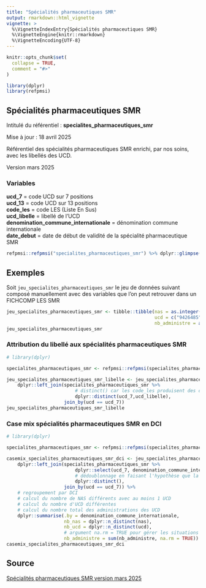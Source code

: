 ```yaml
---
title: "Spécialités pharmaceutiques SMR"
output: rmarkdown::html_vignette
vignette: >
  %\VignetteIndexEntry{Spécialités pharmaceutiques SMR}
  %\VignetteEngine{knitr::rmarkdown}
  %\VignetteEncoding{UTF-8}
---
```


```r
knitr::opts_chunk$set(
  collapse = TRUE,
  comment = "#>"
)
```

```r
library(dplyr)
library(refpmsi)
```

## Spécialités pharmaceutiques SMR  

Intitulé du référentiel : **specialites_pharmaceutiques_smr**

Mise à jour : 18 avril 2025  

Référentiel des spécialités pharmaceutiques SMR enrichi, par nos soins, avec les libellés des UCD.  

Version mars 2025  

### Variables  
**ucd_7** = code UCD sur 7 positions  
**ucd_13** = code UCD sur 13 positions  
**code_les** = code LES (Liste En Sus)  
**ucd_libelle** = libellé de l'UCD  
**denomination_commune_internationale**  = dénomination commune internationale  
**date_debut** = date de début de validité de la spécialité pharmaceutique SMR  

```r
refpmsi::refpmsi("specialites_pharmaceutiques_smr") %>% dplyr::glimpse()
```

## Exemples  

Soit `jeu_specialites_pharmaceutiques_smr` le jeu de données suivant composé manuellement avec des variables que l'on peut retrouver dans un FICHCOMP LES SMR   

```r
jeu_specialites_pharmaceutiques_smr <- tibble::tibble(nas = as.integer(c(1:3)),
                                                      ucd = c("9426485","9289746","9360734"),
                                                      nb_administre = as.integer(c(3,2,1)))
jeu_specialites_pharmaceutiques_smr
```

### Attribution du libellé aux spécialités pharmaceutiques SMR  

```r
# library(dplyr)

specialites_pharmaceutiques_smr <- refpmsi::refpmsi(specialites_pharmaceutiques_smr)

jeu_specialites_pharmaceutiques_smr_libelle <- jeu_specialites_pharmaceutiques_smr %>% 
    dplyr::left_join(specialites_pharmaceutiques_smr %>% 
                         # distinct() car les code_les produisent des doublons par ucd dans le référentiel
                         dplyr::distinct(ucd_7,ucd_libelle),
                     join_by(ucd == ucd_7))
jeu_specialites_pharmaceutiques_smr_libelle
```

### Case mix spécialités pharmaceutiques SMR en DCI  

```r
# library(dplyr)

specialites_pharmaceutiques_smr <- refpmsi::refpmsi(specialites_pharmaceutiques_smr)

casemix_specialites_pharmaceutiques_smr_dci <- jeu_specialites_pharmaceutiques_smr %>%
    dplyr::left_join(specialites_pharmaceutiques_smr %>% 
                         dplyr::select(ucd_7, denomination_commune_internationale) %>% 
                         # dédoublonnage en faisant l'hypothèse que la DCI d'un UCD ne change pas
                         dplyr::distinct(),
                     join_by(ucd == ucd_7)) %>%
    # regroupement par DCI
    # calcul du nombre de NAS différents avec au moins 1 UCD
    # calcul du nombre d'UCD différentes
    # calcul du nombre total des administrations des UCD
    dplyr::summarise(.by = denomination_commune_internationale,
                     nb_nas = dplyr::n_distinct(nas),
                     nb_ucd = dplyr::n_distinct(ucd),
                     # argument na.rm = TRUE pour gérer les situations où pas de nb_administre
                     nb_administre = sum(nb_administre, na.rm = TRUE))
casemix_specialites_pharmaceutiques_smr_dci
```

## Source  
[Spécialités pharmaceutiques SMR version mars 2025](https://sante.gouv.fr/soins-et-maladies/medicaments/professionnels-de-sante/autorisation-de-mise-sur-le-marche/la-liste-en-sus/article/referentiel-des-indications-des-specialites-pharmaceutiques-inscrites-sur-la)  
